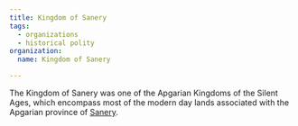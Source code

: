 ```yaml
---
title: Kingdom of Sanery
tags:
  - organizations
  - historical polity
organization:
  name: Kingdom of Sanery

---
```


<Stub />

The Kingdom of Sanery was one of the Apgarian Kingdoms of the Silent Ages, which
encompass most of the modern day lands associated with the Apgarian province of
[Sanery](/locations/sanery/).
